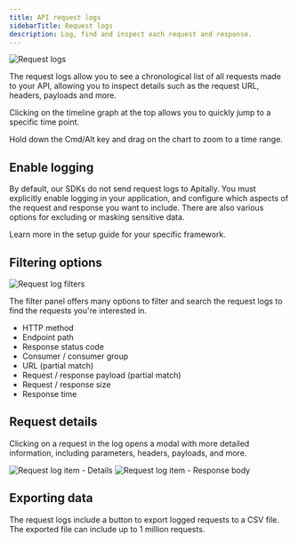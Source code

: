 ```yaml
---
title: API request logs
sidebarTitle: Request logs
description: Log, find and inspect each request and response.
---
```


<img src="https://assets.apitally.io/docs/2025-05-27/request-log.webp" alt="Request logs" class="rounded-xl" />

The request logs allow you to see a chronological list of all requests made to your API, allowing you to inspect details such as the request URL, headers, payloads and more.

Clicking on the timeline graph at the top allows you to quickly jump to a specific time point.

<Tip>Hold down the Cmd/Alt key and drag on the chart to zoom to a time range.</Tip>

## Enable logging

By default, our SDKs do not send request logs to Apitally.
You must explicitly enable logging in your application, and configure which aspects of the request and response you want to include.
There are also various options for excluding or masking sensitive data.

Learn more in the setup guide for your specific framework.

## Filtering options

<img src="https://assets.apitally.io/docs/2025-05-27/request-log-filters.webp" alt="Request log filters" class="rounded-xl" />

The filter panel offers many options to filter and search the request logs to find the requests you're interested in.

- HTTP method
- Endpoint path
- Response status code
- Consumer / consumer group
- URL (partial match)
- Request / response payload (partial match)
- Request / response size
- Response time

## Request details

Clicking on a request in the log opens a modal with more detailed information, including parameters, headers, payloads, and more.

<div className="flex flex-row justify-between gap-4" style={{ margin: "-1rem 0" }}>
  <img src="https://assets.apitally.io/docs/2025-05-27/request-log-item-details.webp" alt="Request log item - Details" class="rounded" />
  <img src="https://assets.apitally.io/docs/2025-05-27/request-log-item-response-body.webp" alt="Request log item - Response body" class="rounded" />
</div>

## Exporting data

The request logs include a button to export logged requests to a CSV file. The exported file can include up to 1 million requests.
